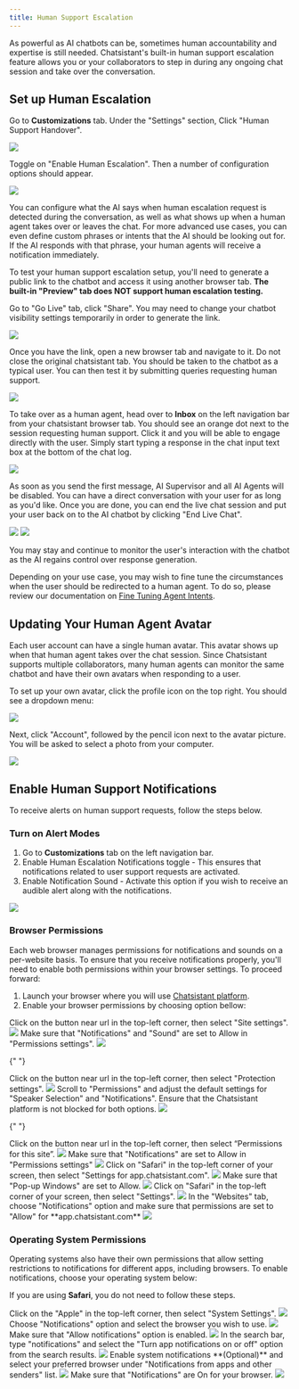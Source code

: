 ```yaml
---
title: Human Support Escalation
---
```


As powerful as AI chatbots can be, sometimes human accountability and expertise is still needed. Chatsistant's
built-in human support escalation feature allows you or your collaborators to step in during any ongoing chat
session and take over the conversation.

## Set up Human Escalation

Go to **Customizations** tab. Under the "Settings" section, Click "Human Support Handover".

<Frame>
  <img src="/images/human-support-escalation-25.png" />
</Frame>

Toggle on "Enable Human Escalation". Then a number of configuration options should appear.

<Frame>
  <img src="/images/human-support-escalation-26.png" />
</Frame>

You can configure what the AI says when human escalation request is detected during the conversation, as well as
what shows up when a human agent takes over or leaves the chat. For more advanced use cases, you can even define
custom phrases or intents that the AI should be looking out for. If the AI responds with that phrase, your
human agents will receive a notification immediately.

To test your human support escalation setup, you'll need to generate a public link to the chatbot and access it
using another browser tab. **The built-in "Preview" tab does NOT support human escalation testing.**

Go to "Go Live" tab, click "Share". You may need to change your chatbot visibility settings temporarily
in order to generate the link.

<Frame>
  <img src="/images/human-support-escalation-27.png" />
</Frame>

Once you have the link, open a new browser tab and navigate to it. Do not close the original chatsistant tab.
You should be taken to the chatbot as a typical user. You can then test it by submitting queries requesting human support.

<Frame>
  <img src="/images/human-support-escalation-5.png" />
</Frame>

To take over as a human agent, head over to **Inbox** on the left navigation bar from your chatsistant browser tab. You should see an orange dot
next to the session requesting human support. Click it and you will be able to engage directly with the user. Simply start
typing a response in the chat input text box at the bottom of the chat log.

<Frame>
  <img src="/images/human-support-escalation-28.png" />
</Frame>

As soon as you send the first message, AI Supervisor and all AI Agents will be disabled. You can have a direct conversation with your
user for as long as you'd like. Once you are done, you can end the live chat session and put your user back on to the AI chatbot by clicking
"End Live Chat".

<Frame>
  <img src="/images/human-support-escalation-29.png" />
</Frame>

<Frame>
  <img src="/images/end-live-chat.png" />
</Frame>

You may stay and continue to monitor the user's interaction with the chatbot as the AI regains control over response generation.

Depending on your use case, you may wish to fine tune the circumstances when the user should be redirected to a human agent. To do so, please
review our documentation on [Fine Tuning Agent Intents](fine-tuning-agent-intents).

## Updating Your Human Agent Avatar

Each user account can have a single human avatar. This avatar shows up when that human agent takes over the chat session. Since
Chatsistant supports multiple collaborators, many human agents can monitor the same chatbot and have their own avatars when responding
to a user.

To set up your own avatar, click the profile icon on the top right. You should see a dropdown menu:

<Frame>
  <img src="/images/human-support-escalation-30.png" />
</Frame>

Next, click "Account", followed by the pencil icon next to the avatar picture. You will be asked to select a photo from your computer.

<Frame>
  <img src="/images/human-support-escalation-31.png" />
</Frame>

## Enable Human Support Notifications

To receive alerts on human support requests, follow the steps below.

### Turn on Alert Modes

1. Go to **Customizations** tab on the left navigation bar.
2. Enable Human Escalation Notifications toggle - This ensures that notifications related to user support requests are activated.
3. Enable Notification Sound - Activate this option if you wish to receive an audible alert along with the notifications.

<Frame>
  <img src="/images/human-support-escalation-32.png" />
</Frame>

### Browser Permissions

Each web browser manages permissions for notifications and sounds on a per-website basis. To ensure that you receive notifications
properly, you'll need to enable both permissions within your browser settings. To proceed forward:

1. Launch your browser where you will use [Chatsistant platform](https://app.chatsistant.com).
2. Enable your browser permissions by choosing option bellow:

<AccordionGroup>
  <Accordion icon="chrome" title="Google Chrome" iconType="duotone">
    <Steps>
      <Step title="Settings">
        Click on the button near url in the top-left corner, then select "Site
        settings".
        <Frame>
          <img src="/images/human-support-escalation-9.png" />
        </Frame>
      </Step>
      <Step title="Enable permissions">
        Make sure that "Notifications" and "Sound" are set to Allow in
        "Permissions settings".
        <Frame>
          <img src="/images/human-support-escalation-10.png" />
        </Frame>
      </Step>
    </Steps>
  </Accordion>

{" "}

<Accordion icon="firefox-browser" title="Firefox" iconType="duotone">
  <Steps>
    <Step title="Settings">
      Click on the button near url in the top-left corner, then select
      "Protection settings".
      <Frame>
        <img src="/images/human-support-escalation-11.png" />
      </Frame>
    </Step>
    <Step title="Unblock Chatsistant">
      Scroll to "Permissions" and adjust the default settings for "Speaker
      Selection" and "Notifications". Ensure that the Chatsistant platform is
      not blocked for both options.
      <Frame>
        <img src="/images/human-support-escalation-12.png" />
      </Frame>
    </Step>
  </Steps>
</Accordion>

{" "}

<Accordion icon="edge" title="Microsoft Edge" iconType="duotone">
  <Steps>
    <Step title="Settings">
      Click on the button near url in the top-left corner, then select
      “Permissions for this site”.
      <Frame>
        <img src="/images/human-support-escalation-13.png" />
      </Frame>
    </Step>
    <Step title="Enable permissions">
      Make sure that "Notifications" are set to Allow in "Permissions settings"
      <Frame>
        <img src="/images/human-support-escalation-14.png" />
      </Frame>
    </Step>
  </Steps>
</Accordion>

  <Accordion icon="safari" title="Safari" iconType="duotone">
    <Steps>
      <Step title="Chatsistant settings">
        Click on "Safari" in the top-left corner of your screen, then select
        "Settings for app.chatsistant.com".
        <Frame>
          <img src="/images/human-support-escalation-15.png" />
        </Frame>
      </Step>
      <Step title="Enable pop-ups">
        Make sure that "Pop-up Windows" are set to Allow.
        <Frame>
          <img src="/images/human-support-escalation-16.png" />
        </Frame>
      </Step>
      <Step title="Settings">
        Click on "Safari" in the top-left corner of your screen, then select
        "Settings".
        <Frame>
          <img src="/images/human-support-escalation-17.png" />
        </Frame>
      </Step>
      <Step title="Enable notifications">
        In the "Websites" tab, choose "Notifications" option and make sure that
        permissions are set to "Allow" for **app.chatsistant.com**
        <Frame>
          <img src="/images/human-support-escalation-18.png" />
        </Frame>
      </Step>
    </Steps>
  </Accordion>
</AccordionGroup>

### Operating System Permissions

Operating systems also have their own permissions that allow setting restrictions to notifications
for different apps, including browsers. To enable notifications, choose your operating system below:

<Note>If you are using **Safari**, you do not need to follow these steps.</Note>

<AccordionGroup>
  <Accordion icon="apple" title="Apple" iconType="duotone">
    <Steps>
      <Step title="Settings">
        Click on the "Apple" in the top-left corner, then select "System
        Settings".
        <Frame>
          <img src="/images/human-support-escalation-19.png" />
        </Frame>
      </Step>
      <Step title="Browser notifications">
        Choose "Notifications" option and select the browser you wish to use.
        <Frame>
          <img src="/images/human-support-escalation-20.png" />
        </Frame>
      </Step>
      <Step title="Enable notifications">
        Make sure that "Allow notifications" option is enabled.
        <Frame>
          <img src="/images/human-support-escalation-21.png" />
        </Frame>
      </Step>
    </Steps>
  </Accordion>

  <Accordion icon="Windows" title="Windows" iconType="duotone">
    <Steps>
      <Step title="Settings">
        In the search bar, type "notifications" and select the "Turn app
        notifications on or off" option from the search results.
        <Frame>
          <img src="/images/human-support-escalation-22.png" />
        </Frame>
      </Step>
      <Step title="System notifications">
        Enable system notifications **(Optional)** and select your preferred
        browser under "Notifications from apps and other senders" list.
        <Frame>
          <img src="/images/human-support-escalation-23.png" />
        </Frame>
      </Step>
      <Step title="Browser notifications">
        Make sure that "Notifications" are On for your browser.
        <Frame>
          <img src="/images/human-support-escalation-24.png" />
        </Frame>
      </Step>
    </Steps>
  </Accordion>
</AccordionGroup>

